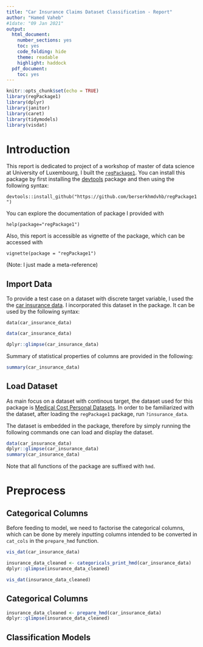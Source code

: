 ```yaml
---
title: "Car Insurance Claims Dataset Classification - Report"
author: "Hamed Vaheb"
#1date: "09 Jan 2021"
output:
  html_document:
    number_sections: yes
    toc: yes
    code_folding: hide
    theme: readable
    highlight: haddock
  pdf_document:
    toc: yes
---
```




```r
knitr::opts_chunk$set(echo = TRUE)
library(regPackage1)
library(dplyr)
library(janitor)
library(caret)
library(tidymodels)
library(visdat)
```
# Introduction
This report is dedicated to project of a workshop of master of data science at University of Luxembourg, I built the [`regPackage1`](https://github.com/berserkhmdvhb/regPackage1). 
You can install this package by first installing the [devtools](https://www.r-project.org/nosvn/pandoc/devtools.html) package and then using the following syntax:

`devtools::install_github("https://github.com/berserkhmdvhb/regPackage1")`

You can explore the documentation of package I provided with 

`help(package="regPackage1")`

Also, this report is accessible as vignette of the package, which can be accessed with

`vignette(package = "regPackage1")`

(Note: I just made a meta-reference)


## Import Data
To provide a test case on a dataset with discrete target variable, I used the the [car insurance data](https://www.kaggle.com/datasets/sagnik1511/car-insurance-data).
I incorporated this dataset in the package. It can be used by the following syntax:

`data(car_insurance_data)`




```r
data(car_insurance_data)

dplyr::glimpse(car_insurance_data)
```


Summary of statistical properties of columns are provided in the following:

```r
summary(car_insurance_data)
```



 
## Load Dataset

As main focus on a dataset with continous target, the dataset used for this package is [Medical Cost Personal Datasets](https://www.kaggle.com/datasets/mirichoi0218/insurance).
In order to be familiarized with the dataset, after loading the `regPackage1` package, run `?insurance_data`.

The dataset is embedded in the package, therefore by simply running the following commands one can load and display the dataset.

```r
data(car_insurance_data)
dplyr::glimpse(car_insurance_data)
summary(car_insurance_data)
```
Note that all functions of the package are suffixed with `hmd`.

# Preprocess

## Categorical Columns
Before feeding to model, we need to factorise the categorical columns, which can be done by merely inputting columns intended to be converted in `cat_cols` in the `prepare_hmd` function.

```r
vis_dat(car_insurance_data)
```

```r
insurance_data_cleaned <- categoricals_print_hmd(car_insurance_data)
dplyr::glimpse(insurance_data_cleaned)
```


```r
vis_dat(insurance_data_cleaned)
```


## Categorical Columns



```r

insurance_data_cleaned <- prepare_hmd(car_insurance_data)
dplyr::glimpse(insurance_data_cleaned)
```


## Classification Models
